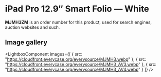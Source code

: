 
# iPad Pro 12.9″ Smart Folio — White

<Callout type='info' emoji='👉🏻'>**MJMH3ZM** is an order number for this product, used for search engines, auction websites and such.</Callout>

## Image gallery

<LightboxComponent
    images={[
      {
        src: "https://cloudfront.everycase.org/everysource/MJMH3.webp"
      },
      {
        src: "https://cloudfront.everycase.org/everysource/MJMH3_AV3.webp"
      },
      {
        src: "https://cloudfront.everycase.org/everysource/MJMH3_AV4.webp"
      }
    ]}
  />
